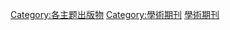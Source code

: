 {{Commons category|Scientific journals by field}}

[[Category:各主题出版物|Category:各主题出版物]]
[[Category:學術期刊|Category:學術期刊]]
[[Category:各主題作品|學術期刊]]